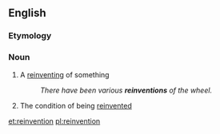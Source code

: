 ==English==

===Etymology===

{{suffix|reinvent|ion}}

===Noun===
{{en-noun}}

# A [[reinvent]]ing of something
#: ''There have been various '''reinventions''' of the wheel.''
# The condition of being [[reinvent]]ed

[[et:reinvention]]
[[pl:reinvention]]